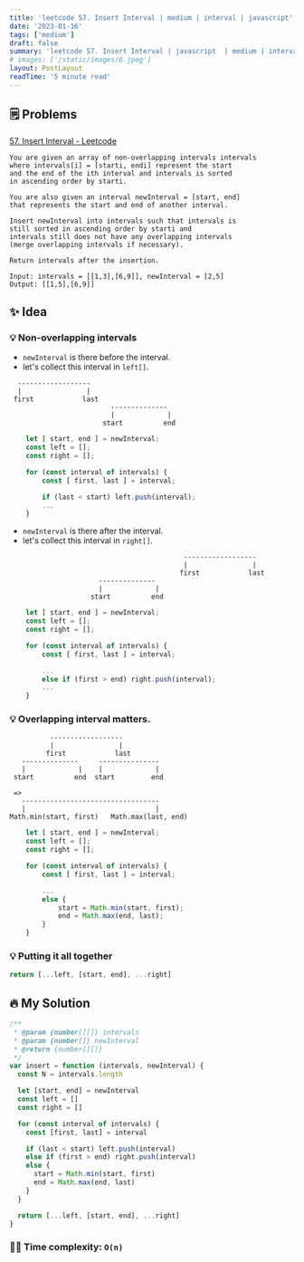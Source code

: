 ```yaml
---
title: 'leetcode 57. Insert Interval | medium | interval | javascript'
date: '2023-01-16'
tags: ['medium']
draft: false
summary: 'leetcode 57. Insert Interval | javascript  | medium | interval | javascript'
# images: ['/static/images/6.jpeg']
layout: PostLayout
readTime: '5 minute read'
---
```


## 🗒️ Problems

[57. Insert Interval - Leetcode](https://leetcode.com/problems/insert-interval/)

```
You are given an array of non-overlapping intervals intervals
where intervals[i] = [starti, endi] represent the start
and the end of the ith interval and intervals is sorted
in ascending order by starti.

You are also given an interval newInterval = [start, end]
that represents the start and end of another interval.

Insert newInterval into intervals such that intervals is
still sorted in ascending order by starti and
intervals still does not have any overlapping intervals
(merge overlapping intervals if necessary).

Return intervals after the insertion.
```

```
Input: intervals = [[1,3],[6,9]], newInterval = [2,5]
Output: [[1,5],[6,9]]
```

## ✨ Idea

### 💡 Non-overlapping intervals

- `newInterval` is there before the interval.
- let's collect this interval in `left[]`.

```
  ------------------
  |                |
 first            last
                         --------------
                         |             |
                       start          end
```

```javascript
    let [ start, end ] = newInterval;
    const left = [];
    const right = [];

    for (const interval of intervals) {
        const [ first, last ] = interval;

        if (last < start) left.push(interval);
        ...
    }
```

- `newInterval` is there after the interval.
- let's collect this interval in `right[]`.

```
                                           ------------------
                                           |                |
                                          first            last
                      --------------
                      |             |
                    start          end
```

```javascript
    let [ start, end ] = newInterval;
    const left = [];
    const right = [];

    for (const interval of intervals) {
        const [ first, last ] = interval;

        ...
        else if (first > end) right.push(interval);
        ...
    }
```

### 💡 Overlapping interval matters.

```
          ------------------
          |                |
         first            last
   --------------     ---------------
   |             |    |             |
 start          end  start         end

 =>
   ----------------------------------
   |                                |
Math.min(start, first)   Math.max(last, end)
```

```javascript
    let [ start, end ] = newInterval;
    const left = [];
    const right = [];

    for (const interval of intervals) {
        const [ first, last ] = interval;

        ...
        else {
            start = Math.min(start, first);
            end = Math.max(end, last);
        }
    }
```

### 💡 Putting it all together

```javascript
return [...left, [start, end], ...right]
```

## 🔥 My Solution

```javascript
/**
 * @param {number[][]} intervals
 * @param {number[]} newInterval
 * @return {number[][]}
 */
var insert = function (intervals, newInterval) {
  const N = intervals.length

  let [start, end] = newInterval
  const left = []
  const right = []

  for (const interval of intervals) {
    const [first, last] = interval

    if (last < start) left.push(interval)
    else if (first > end) right.push(interval)
    else {
      start = Math.min(start, first)
      end = Math.max(end, last)
    }
  }

  return [...left, [start, end], ...right]
}
```

### 🙆‍♂️ Time complexity: `O(n)`

